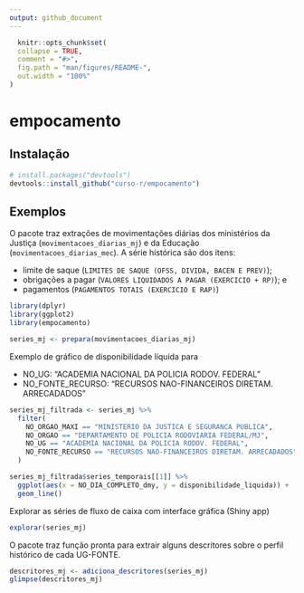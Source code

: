 ```yaml
---
output: github_document
---
```


<!-- README.md is generated from README.Rmd. Please edit that file -->

```r
  knitr::opts_chunk$set(
  collapse = TRUE,
  comment = "#>",
  fig.path = "man/figures/README-",
  out.width = "100%"
)
```

# empocamento

## Instalação

``` r
# install.packages("devtools")
devtools::install_github("curso-r/empocamento")
```

## Exemplos

O pacote traz extrações de movimentações diárias dos ministérios da Justiça (`movimentacoes_diarias_mj`) e da Educação (`movimentacoes_diarias_mec`).
A série histórica são dos itens: 

- limite de saque (`LIMITES DE SAQUE (OFSS, DIVIDA, BACEN E PREV)`);
- obrigações a pagar (`VALORES LIQUIDADOS A PAGAR (EXERCICIO + RP)`); e
- pagamentos (`PAGAMENTOS TOTAIS (EXERCICIO E RAP)`)

```r
library(dplyr)
library(ggplot2)
library(empocamento)

series_mj <- prepara(movimentacoes_diarias_mj)
```

Exemplo de gráfico de disponibilidade líquida para

- NO_UG: "ACADEMIA NACIONAL DA POLICIA RODOV. FEDERAL"
- NO_FONTE_RECURSO: "RECURSOS NAO-FINANCEIROS DIRETAM. ARRECADADOS"

```r
series_mj_filtrada <- series_mj %>%
  filter(
    NO_ORGAO_MAXI == "MINISTERIO DA JUSTICA E SEGURANCA PUBLICA",
    NO_ORGAO == "DEPARTAMENTO DE POLICIA RODOVIARIA FEDERAL/MJ",
    NO_UG == "ACADEMIA NACIONAL DA POLICIA RODOV. FEDERAL",
    NO_FONTE_RECURSO == "RECURSOS NAO-FINANCEIROS DIRETAM. ARRECADADOS"
  )

series_mj_filtrada$series_temporais[[1]] %>%
  ggplot(aes(x = NO_DIA_COMPLETO_dmy, y = disponibilidade_liquida)) +
  geom_line()
```


Explorar as séries de fluxo de caixa com interface gráfica (Shiny app)

```r
explorar(series_mj)
```

O pacote traz função pronta para extrair alguns descritores sobre o perfil histórico de cada UG-FONTE.

```r
descritores_mj <- adiciona_descritores(series_mj)
glimpse(descritores_mj)
```



